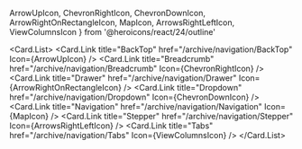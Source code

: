   ArrowUpIcon,
  ChevronRightIcon,
  ChevronDownIcon,
  ArrowRightOnRectangleIcon,
  MapIcon,
  ArrowsRightLeftIcon,
  ViewColumnsIcon
} from '@heroicons/react/24/outline'

<Card.List>
  <Card.Link
    title="BackTop"
    href="/archive/navigation/BackTop"
    Icon={ArrowUpIcon}
  />
  <Card.Link
    title="Breadcrumb"
    href="/archive/navigation/Breadcrumb"
    Icon={ChevronRightIcon}
  />
  <Card.Link
    title="Drawer"
    href="/archive/navigation/Drawer"
    Icon={ArrowRightOnRectangleIcon}
  />
  <Card.Link
    title="Dropdown"
    href="/archive/navigation/Dropdown"
    Icon={ChevronDownIcon}
  />
  <Card.Link
    title="Navigation"
    href="/archive/navigation/Navigation"
    Icon={MapIcon}
  />
  <Card.Link
    title="Stepper"
    href="/archive/navigation/Stepper"
    Icon={ArrowsRightLeftIcon}
  />
  <Card.Link
    title="Tabs"
    href="/archive/navigation/Tabs"
    Icon={ViewColumnsIcon}
  />
</Card.List>
